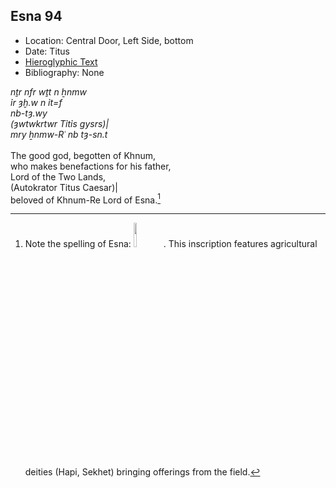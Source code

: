 ## Esna 94 {-}

- Location: Central Door, Left Side, bottom
- Date: Titus
- [Hieroglyphic Text](https://www.ifao.egnet.net/uploads/publications/enligne/Temples-Esna002.pdf#page=260){target="_blank"}
- Bibliography: None

<style>
  .col2 {
    columns: 2 300px;         /* number of columns and width in pixels*/
    -webkit-columns: 2 300px; /* chrome, safari */
    -moz-columns: 2 300px;    /* firefox */
    -webkit-column-break-inside: avoid;
    -page-break-inside: avoid;
    -break-inside: avoid;
  }

</style>


<div class="col2">

| *nṯr nfr wṯt n ẖnmw  *
| *ỉr ȝḫ.w n ỉt=f  *
| *nb-tȝ.wy  *
| *(ȝwtwkrtwr Tỉtỉs gysrs)|  *
| *mry ẖnmw-Rʿ nb tȝ-sn.t  *
|
| The good god, begotten of Khnum,
| who makes benefactions for his father,
| Lord of the Two Lands,
| (Autokrator Titus Caesar)|
| beloved of Khnum-Re Lord of Esna.[^fn-94-1]

</div>

[^fn-94-1]: Note the spelling of Esna: ![](images/94_1.png){width=10%}. This inscription features agricultural deities (Hapi, Sekhet) bringing offerings from the field.

